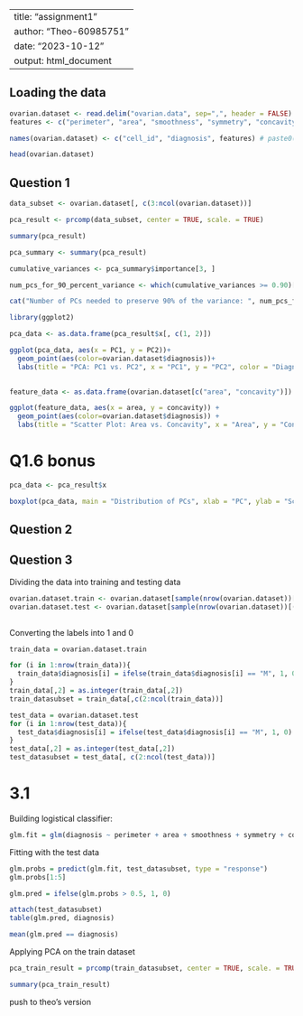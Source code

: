 
---
title: "assignment1"
author: "Theo-60985751"
date: "2023-10-12"
output: html_document
---

## Loading the data

```r
ovarian.dataset <- read.delim("ovarian.data", sep=",", header = FALSE)
features <- c("perimeter", "area", "smoothness", "symmetry", "concavity", paste("protein", seq(1, 25), sep=""))

names(ovarian.dataset) <- c("cell_id", "diagnosis", features) # paste0(features,"_mean"), paste0(features,"_se"), paste0(features,"_worst")

head(ovarian.dataset)
```


## Question 1

```r

data_subset <- ovarian.dataset[, c(3:ncol(ovarian.dataset))]

pca_result <- prcomp(data_subset, center = TRUE, scale. = TRUE)

summary(pca_result)

```
```r
pca_summary <- summary(pca_result)

cumulative_variances <- pca_summary$importance[3, ]

num_pcs_for_90_percent_variance <- which(cumulative_variances >= 0.90)[1]

cat("Number of PCs needed to preserve 90% of the variance: ", num_pcs_for_90_percent_variance, "\n")

```
```r
library(ggplot2)

pca_data <- as.data.frame(pca_result$x[, c(1, 2)])

ggplot(pca_data, aes(x = PC1, y = PC2))+
  geom_point(aes(color=ovarian.dataset$diagnosis))+
  labs(title = "PCA: PC1 vs. PC2", x = "PC1", y = "PC2", color = "Diagnosis") 
  
```

```r
feature_data <- as.data.frame(ovarian.dataset[c("area", "concavity")])

ggplot(feature_data, aes(x = area, y = concavity)) +
  geom_point(aes(color=ovarian.dataset$diagnosis)) +
  labs(title = "Scatter Plot: Area vs. Concavity", x = "Area", y = "Concavity", color = "Diagnosis")
```
# Q1.6 bonus

```r
pca_data <- pca_result$x

boxplot(pca_data, main = "Distribution of PCs", xlab = "PC", ylab = "Score")
```

## Question 2

## Question 3

Dividing the data into training and testing data

```r
ovarian.dataset.train <- ovarian.dataset[sample(nrow(ovarian.dataset))[1:(nrow(ovarian.dataset)/2)],]
ovarian.dataset.test <- ovarian.dataset[sample(nrow(ovarian.dataset))[(nrow(ovarian.dataset)/2):(nrow(ovarian.dataset))],]
  
```


Converting the labels into 1 and 0

```r
train_data = ovarian.dataset.train

for (i in 1:nrow(train_data)){
  train_data$diagnosis[i] = ifelse(train_data$diagnosis[i] == "M", 1, 0)
}
train_data[,2] = as.integer(train_data[,2])
train_datasubset = train_data[,c(2:ncol(train_data))]

test_data = ovarian.dataset.test
for (i in 1:nrow(test_data)){
  test_data$diagnosis[i] = ifelse(test_data$diagnosis[i] == "M", 1, 0)
}
test_data[,2] = as.integer(test_data[,2])
test_datasubset = test_data[, c(2:ncol(test_data))]

```

# 3.1
Building logistical classifier:

```r

glm.fit = glm(diagnosis ~ perimeter + area + smoothness + symmetry + concavity + protein1 + protein10 + protein11 + protein12 + protein13 + protein14 + protein15 + protein16 + protein17 + protein18 + protein19 + protein2 + protein20 + protein21 + protein22 + protein23 + protein24 + protein25 + protein3 + protein4 + protein5 + protein6 + protein7 + protein8 + protein9 , data = train_datasubset, family = binomial )
```

Fitting with the test data

```r
glm.probs = predict(glm.fit, test_datasubset, type = "response")
glm.probs[1:5]

glm.pred = ifelse(glm.probs > 0.5, 1, 0)

attach(test_datasubset)
table(glm.pred, diagnosis)

mean(glm.pred == diagnosis)
```

Applying PCA on the train dataset

``` r
pca_train_result = prcomp(train_datasubset, center = TRUE, scale. = TRUE)

summary(pca_train_result)
```

push to theo's version
